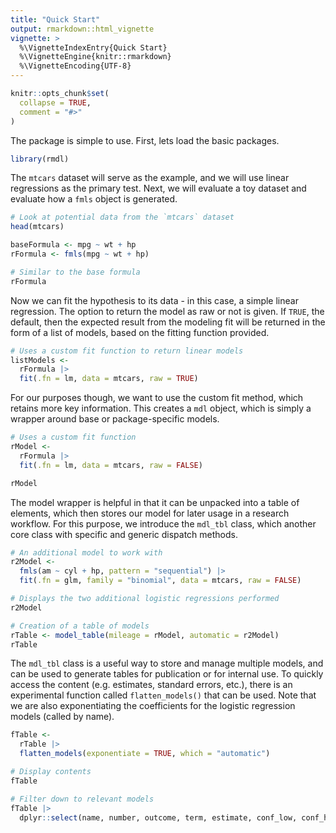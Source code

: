 ```yaml
---
title: "Quick Start"
output: rmarkdown::html_vignette
vignette: >
  %\VignetteIndexEntry{Quick Start}
  %\VignetteEngine{knitr::rmarkdown}
  %\VignetteEncoding{UTF-8}
---
```


```r
knitr::opts_chunk$set(
  collapse = TRUE,
  comment = "#>"
)
```

The package is simple to use. 
First, lets load the basic packages. 

```r
library(rmdl)
```

The `mtcars` dataset will serve as the example, and we will use linear regressions as the primary test.
Next, we will evaluate a toy dataset and evaluate how a `fmls` object is generated.

```r
# Look at potential data from the `mtcars` dataset
head(mtcars)

baseFormula <- mpg ~ wt + hp
rFormula <- fmls(mpg ~ wt + hp)

# Similar to the base formula
rFormula
```

Now we can fit the hypothesis to its data - in this case, a simple linear regression.
The option to return the model as raw or not is given. 
If `TRUE`, the default, then the expected result from the modeling fit will be returned in the form of a list of models, based on the fitting function provided.

```r
# Uses a custom fit function to return linear models
listModels <-
  rFormula |>
  fit(.fn = lm, data = mtcars, raw = TRUE)
```

For our purposes though, we want to use the custom fit method, which retains more key information.
This creates a `mdl` object, which is simply a wrapper around base or package-specific models.

```r
# Uses a custom fit function 
rModel <-
  rFormula |>
  fit(.fn = lm, data = mtcars, raw = FALSE)

rModel
```

The model wrapper is helpful in that it can be unpacked into a table of elements, which then stores our model for later usage in a research workflow.
For this purpose, we introduce the `mdl_tbl` class, which another core class with specific and generic dispatch methods.

```r
# An additional model to work with
r2Model <-
  fmls(am ~ cyl + hp, pattern = "sequential") |>
  fit(.fn = glm, family = "binomial", data = mtcars, raw = FALSE)

# Displays the two additional logistic regressions performed
r2Model

# Creation of a table of models
rTable <- model_table(mileage = rModel, automatic = r2Model)
rTable
```

The `mdl_tbl` class is a useful way to store and manage multiple models, and can be used to generate tables for publication or for internal use.
To quickly access the content (e.g. estimates, standard errors, etc.), there is an experimental function called `flatten_models()` that can be used.
Note that we are also exponentiating the coefficients for the logistic regression models (called by name).

```r
fTable <-
  rTable |>
  flatten_models(exponentiate = TRUE, which = "automatic") 

# Display contents
fTable

# Filter down to relevant models
fTable |>
  dplyr::select(name, number, outcome, term, estimate, conf_low, conf_high, p_value, nobs)
```
